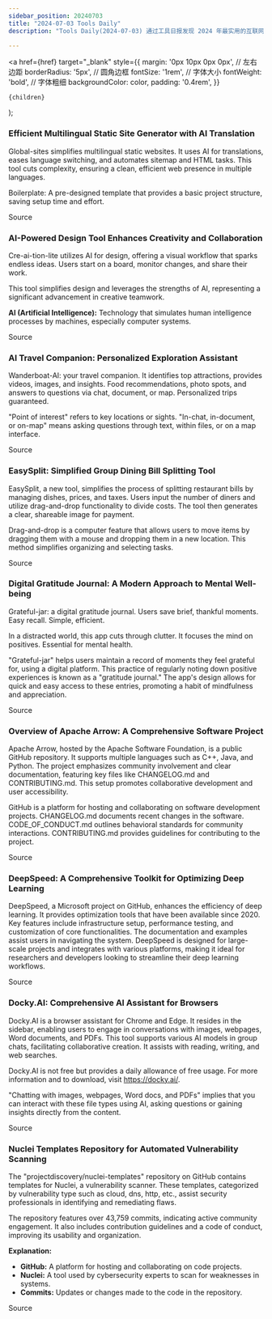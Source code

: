 ```yaml
---
sidebar_position: 20240703
title: "2024-07-03 Tools Daily"
description: "Tools Daily(2024-07-03) 通过工具日报发现 2024 年最实用的互联网软件、AI工具和产品！"

---
```



  <a
    href={href}
    target="_blank"
    style={{
      margin: '0px 10px 0px 0px', // 左右边距
      borderRadius: '5px', // 圆角边框
      fontSize: '1rem', // 字体大小
      fontWeight: 'bold', // 字体粗细
      backgroundColor: color,
      padding: '0.4rem',
    }}
  >
    {children}
  </a>
);

### Efficient Multilingual Static Site Generator with AI Translation

Global-sites simplifies multilingual static websites. It uses AI for translations, eases language switching, and automates sitemap and HTML tasks. This tool cuts complexity, ensuring a clean, efficient web presence in multiple languages.

Boilerplate: A pre-designed template that provides a basic project structure, saving setup time and effort.

<Link href="https://www.producthunt.com/posts/global-sites" color="#B0C4DE">Source</Link>

### AI-Powered Design Tool Enhances Creativity and Collaboration

Cre-ai-tion-lite utilizes AI for design, offering a visual workflow that sparks endless ideas. Users start on a board, monitor changes, and share their work.

This tool simplifies design and leverages the strengths of AI, representing a significant advancement in creative teamwork.

**AI (Artificial Intelligence):** Technology that simulates human intelligence processes by machines, especially computer systems.

<Link href="https://www.producthunt.com/posts/cre-ai-tion-lite" color="#B0C4DE">Source</Link>

### AI Travel Companion: Personalized Exploration Assistant

Wanderboat-AI: your travel companion. It identifies top attractions, provides videos, images, and insights. Food recommendations, photo spots, and answers to questions via chat, document, or map. Personalized trips guaranteed.

"Point of interest" refers to key locations or sights. "In-chat, in-document, or on-map" means asking questions through text, within files, or on a map interface.

<Link href="https://www.producthunt.com/posts/wanderboat-ai" color="#B0C4DE">Source</Link>

### EasySplit: Simplified Group Dining Bill Splitting Tool

EasySplit, a new tool, simplifies the process of splitting restaurant bills by managing dishes, prices, and taxes. Users input the number of diners and utilize drag-and-drop functionality to divide costs. The tool then generates a clear, shareable image for payment.

Drag-and-drop is a computer feature that allows users to move items by dragging them with a mouse and dropping them in a new location. This method simplifies organizing and selecting tasks.

<Link href="https://github.com/ruanyf/weekly/issues/4756" color="#B0C4DE">Source</Link>

### Digital Gratitude Journal: A Modern Approach to Mental Well-being

Grateful-jar: a digital gratitude journal. Users save brief, thankful moments. Easy recall. Simple, efficient.

In a distracted world, this app cuts through clutter. It focuses the mind on positives. Essential for mental health.

"Grateful-jar" helps users maintain a record of moments they feel grateful for, using a digital platform. This practice of regularly noting down positive experiences is known as a "gratitude journal." The app's design allows for quick and easy access to these entries, promoting a habit of mindfulness and appreciation.

<Link href="https://www.producthunt.com/posts/grateful-jar" color="#B0C4DE">Source</Link>

### Overview of Apache Arrow: A Comprehensive Software Project

Apache Arrow, hosted by the Apache Software Foundation, is a public GitHub repository. It supports multiple languages such as C++, Java, and Python. The project emphasizes community involvement and clear documentation, featuring key files like CHANGELOG.md and CONTRIBUTING.md. This setup promotes collaborative development and user accessibility.

GitHub is a platform for hosting and collaborating on software development projects.
CHANGELOG.md documents recent changes in the software.
CODE_OF_CONDUCT.md outlines behavioral standards for community interactions.
CONTRIBUTING.md provides guidelines for contributing to the project.

<Link href="https://github.com/apache/arrow" color="#B0C4DE">Source</Link>

### DeepSpeed: A Comprehensive Toolkit for Optimizing Deep Learning

DeepSpeed, a Microsoft project on GitHub, enhances the efficiency of deep learning. It provides optimization tools that have been available since 2020. Key features include infrastructure setup, performance testing, and customization of core functionalities. The documentation and examples assist users in navigating the system. DeepSpeed is designed for large-scale projects and integrates with various platforms, making it ideal for researchers and developers looking to streamline their deep learning workflows.

<Link href="https://github.com/microsoft/DeepSpeed" color="#B0C4DE">Source</Link>

### Docky.AI: Comprehensive AI Assistant for Browsers

Docky.AI is a browser assistant for Chrome and Edge. It resides in the sidebar, enabling users to engage in conversations with images, webpages, Word documents, and PDFs. This tool supports various AI models in group chats, facilitating collaborative creation. It assists with reading, writing, and web searches.

Docky.AI is not free but provides a daily allowance of free usage. For more information and to download, visit https://docky.ai/.

"Chatting with images, webpages, Word docs, and PDFs" implies that you can interact with these file types using AI, asking questions or gaining insights directly from the content.

<Link href="https://github.com/ruanyf/weekly/issues/4753" color="#B0C4DE">Source</Link>

### Nuclei Templates Repository for Automated Vulnerability Scanning

The "projectdiscovery/nuclei-templates" repository on GitHub contains templates for Nuclei, a vulnerability scanner. These templates, categorized by vulnerability type such as cloud, dns, http, etc., assist security professionals in identifying and remediating flaws.

The repository features over 43,759 commits, indicating active community engagement. It also includes contribution guidelines and a code of conduct, improving its usability and organization.

**Explanation:**
- **GitHub:** A platform for hosting and collaborating on code projects.
- **Nuclei:** A tool used by cybersecurity experts to scan for weaknesses in systems.
- **Commits:** Updates or changes made to the code in the repository.

<Link href="https://github.com/projectdiscovery/nuclei-templates" color="#B0C4DE">Source</Link>

